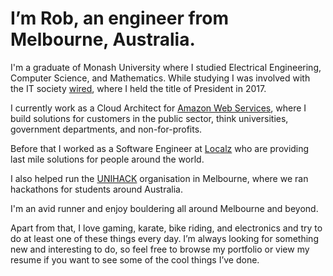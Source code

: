 # I’m Rob, an engineer from Melbourne, Australia. 

I'm a graduate of Monash University where I studied Electrical Engineering, Computer Science, and Mathematics. While studying I was involved with the IT society [wired](http://wired.org.au), where I held the title of President in 2017.

I currently work as a Cloud Architect for [Amazon Web Services](https://aws.amazon.com), where I build solutions for customers in the public sector, think universities, government departments, and non-for-profits. 

Before that I worked as a Software Engineer at [Localz](https://localz.com) who are providing last mile solutions for people around the world.

I also helped run the [UNIHACK](https://unihack.net) organisation in Melbourne, where we ran hackathons for students around Australia. 

I'm an avid runner and enjoy bouldering all around Melbourne and beyond.

Apart from that, I love gaming, karate, bike riding, and electronics and try to do at least one of these things every day. I’m always looking for something new and interesting to do, so feel free to browse my portfolio or view my resume if you want to see some of the cool things I’ve done.
